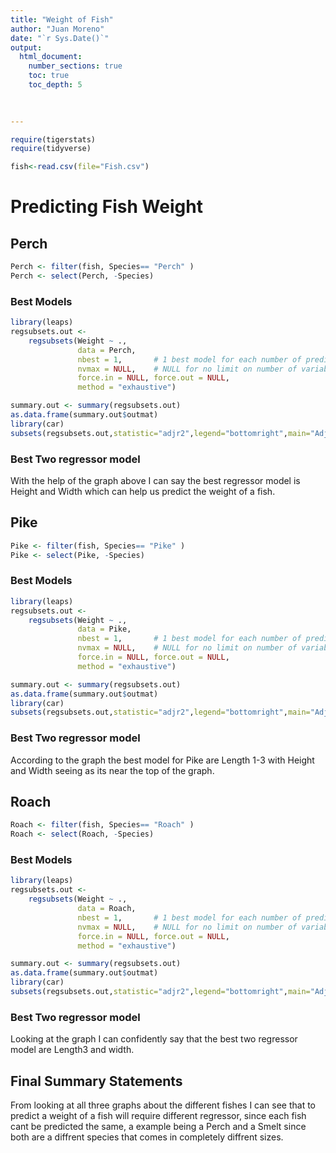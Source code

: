 ```yaml
---
title: "Weight of Fish"
author: "Juan Moreno"
date: "`r Sys.Date()`"  
output: 
  html_document:
    number_sections: true
    toc: true
    toc_depth: 5

 
    
---
```



```r
require(tigerstats)
require(tidyverse)
```

```r
fish<-read.csv(file="Fish.csv")
```

# Predicting Fish Weight


## Perch
```r
Perch <- filter(fish, Species== "Perch" )
Perch <- select(Perch, -Species)
```


### Best Models

```r
library(leaps)
regsubsets.out <-
    regsubsets(Weight ~ .,
               data = Perch,
               nbest = 1,       # 1 best model for each number of predictors
               nvmax = NULL,    # NULL for no limit on number of variables
               force.in = NULL, force.out = NULL,
               method = "exhaustive")

summary.out <- summary(regsubsets.out)
as.data.frame(summary.out$outmat)
library(car)
subsets(regsubsets.out,statistic="adjr2",legend="bottomright",main="Adjusted R^2")
```

### Best Two regressor model
With the help of the graph above I can say the best   regressor model is Height and Width which can help us   predict the weight of a fish.  


## Pike
```r
Pike <- filter(fish, Species== "Pike" )
Pike <- select(Pike, -Species)
```

### Best Models
```r
library(leaps)
regsubsets.out <-
    regsubsets(Weight ~ .,
               data = Pike,
               nbest = 1,       # 1 best model for each number of predictors
               nvmax = NULL,    # NULL for no limit on number of variables
               force.in = NULL, force.out = NULL,
               method = "exhaustive")

summary.out <- summary(regsubsets.out)
as.data.frame(summary.out$outmat)
library(car)
subsets(regsubsets.out,statistic="adjr2",legend="bottomright",main="Adjusted R^2")
```

### Best Two regressor model
According to the graph the best model for Pike are Length 1-3 with Height and Width seeing as its near the top of the graph.  

## Roach
```r
Roach <- filter(fish, Species== "Roach" )
Roach <- select(Roach, -Species)
```

### Best Models
```r
library(leaps)
regsubsets.out <-
    regsubsets(Weight ~ .,
               data = Roach,
               nbest = 1,       # 1 best model for each number of predictors
               nvmax = NULL,    # NULL for no limit on number of variables
               force.in = NULL, force.out = NULL,
               method = "exhaustive")

summary.out <- summary(regsubsets.out)
as.data.frame(summary.out$outmat)
library(car)
subsets(regsubsets.out,statistic="adjr2",legend="bottomright",main="Adjusted R^2")
```

### Best Two regressor model
Looking at the graph I can confidently say that the best two regressor model are Length3 and width. 

## Final Summary Statements
From looking at all three graphs about the different fishes I can see that to predict a weight of a fish will require different   regressor, since each fish cant be predicted the same, a example being a Perch and a Smelt since both are a diffrent species   that comes in completely diffrent sizes.  